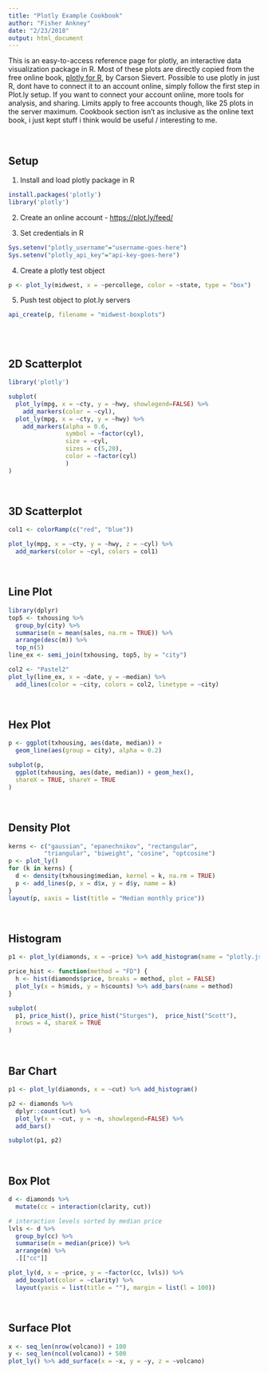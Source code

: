 ```yaml
---
title: "Plotly Example Cookbook"
author: "Fisher Ankney"
date: "2/23/2018"
output: html_document
---
```


This is an easy-to-access reference page for plotly, an interactive data visualization package in R. Most of these plots are directly copied from the free online book, [plotly for R](https://plotly-book.cpsievert.me/index.html), by Carson Sievert. Possible to use plotly in just R, dont have to connect it to an account online, simply follow the first step in Plot.ly setup. If you want to connect your account online, more tools for analysis, and sharing. Limits apply to free accounts though, like 25 plots in the server maximum. Cookbook section isn't as inclusive as the online text book, i just kept stuff i think would be useful / interesting to me. 

<br  /> 

## Setup

1. Install and load plotly package in R
```r
install.packages('plotly')
library('plotly')
```

2. Create an online account - <https://plot.ly/feed/> 

3. Set credentials in R 
```r
Sys.setenv("plotly_username"="username-goes-here")
Sys.setenv("plotly_api_key"="api-key-goes-here")
```

4. Create a plotly test object
```r
p <- plot_ly(midwest, x = ~percollege, color = ~state, type = "box")
```

5. Push test object to plot.ly servers
```r
api_create(p, filename = "midwest-boxplots")
```

<br  /> 
<br  /> 

## 2D Scatterplot 

```r
library('plotly')
```

```r
subplot(
  plot_ly(mpg, x = ~cty, y = ~hwy, showlegend=FALSE) %>%
    add_markers(color = ~cyl), 
  plot_ly(mpg, x = ~cty, y = ~hwy) %>%
    add_markers(alpha = 0.6,
                symbol = ~factor(cyl),
                size = ~cyl,
                sizes = c(5,20),
                color = ~factor(cyl)
                )
) 
```

<br  /> 

## 3D Scatterplot

```r
col1 <- colorRamp(c("red", "blue"))

plot_ly(mpg, x = ~cty, y = ~hwy, z = ~cyl) %>%
  add_markers(color = ~cyl, colors = col1)
```

<br  />

## Line Plot 
```r
library(dplyr)
top5 <- txhousing %>%
  group_by(city) %>%
  summarise(m = mean(sales, na.rm = TRUE)) %>%
  arrange(desc(m)) %>%
  top_n(5)
line_ex <- semi_join(txhousing, top5, by = "city")
```

```r
col2 <- "Pastel2"
plot_ly(line_ex, x = ~date, y = ~median) %>%
  add_lines(color = ~city, colors = col2, linetype = ~city)
```

<br  /> 

## Hex Plot 

```r
p <- ggplot(txhousing, aes(date, median)) +
  geom_line(aes(group = city), alpha = 0.2)

subplot(p, 
  ggplot(txhousing, aes(date, median)) + geom_hex(), 
  shareX = TRUE, shareY = TRUE
)
```

<br  /> 

## Density Plot
```r
kerns <- c("gaussian", "epanechnikov", "rectangular", 
          "triangular", "biweight", "cosine", "optcosine")
p <- plot_ly()
for (k in kerns) {
  d <- density(txhousing$median, kernel = k, na.rm = TRUE)
  p <- add_lines(p, x = d$x, y = d$y, name = k)
}
layout(p, xaxis = list(title = "Median monthly price"))
```

<br  /> 

## Histogram
```r
p1 <- plot_ly(diamonds, x = ~price) %>% add_histogram(name = "plotly.js")

price_hist <- function(method = "FD") {
  h <- hist(diamonds$price, breaks = method, plot = FALSE)
  plot_ly(x = h$mids, y = h$counts) %>% add_bars(name = method)
}

subplot(
  p1, price_hist(), price_hist("Sturges"),  price_hist("Scott"),
  nrows = 4, shareX = TRUE
)
```

<br  /> 

## Bar Chart
```r
p1 <- plot_ly(diamonds, x = ~cut) %>% add_histogram()

p2 <- diamonds %>%
  dplyr::count(cut) %>%
  plot_ly(x = ~cut, y = ~n, showlegend=FALSE) %>% 
  add_bars()

subplot(p1, p2) 
```

<br  /> 

## Box Plot 

```r
d <- diamonds %>%
  mutate(cc = interaction(clarity, cut))

# interaction levels sorted by median price
lvls <- d %>%
  group_by(cc) %>%
  summarise(m = median(price)) %>%
  arrange(m) %>%
  .[["cc"]]

plot_ly(d, x = ~price, y = ~factor(cc, lvls)) %>%
  add_boxplot(color = ~clarity) %>%
  layout(yaxis = list(title = ""), margin = list(l = 100))
```

<br  /> 

## Surface Plot 
```r
x <- seq_len(nrow(volcano)) + 100
y <- seq_len(ncol(volcano)) + 500
plot_ly() %>% add_surface(x = ~x, y = ~y, z = ~volcano)
```

<br  /> 






